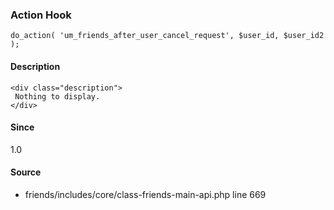 
<UMBreadCrumb type="action"/>

### Action Hook    
    
```
do_action( 'um_friends_after_user_cancel_request', $user_id, $user_id2 );
```

#### Description
    <div class="description">
     Nothing to display.
    </div>

#### Since
<div class="description">
1.0
</div>

#### Source
  - <Link href="https://github.com/ultimatemember/friends/tree/2.2.4/includes/core/class--main-api.php#L669">friends/includes/core/class-friends-main-api.php</Link> <Link href="https://github.com/ultimatemember/friends/tree/2.2.4/includes/core/class--main-api.php#L669">line 669</Link>

